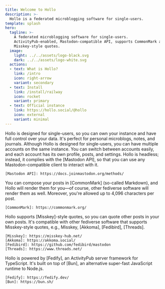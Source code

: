 ```yaml
---
title: Welcome to Hollo
description: >-
  Hollo is a federated microblogging software for single-users.
template: splash
hero:
  tagline: >-
    A federated microblogging software for single-users.
    ActivityPub-enabled, Mastodon-compatible API, supports CommonMark and
    Misskey-style quotes.
  image:
    light: ../../assets/logo-black.svg
    dark: ../../assets/logo-white.svg
  actions:
  - text: What is Hollo?
    link: /intro
    icon: right-arrow
    variant: secondary
  - text: Install
    link: /install/railway
    icon: rocket
    variant: primary
  - text: Official instance
    link: https://hollo.social/@hollo
    icon: external
    variant: minimal
---
```



<CardGrid>
  <Card title="For single-users" icon="seti:lock">
    Hollo is designed for single-users, so you can own your instance
    and have full control over your data. It's perfect for personal microblogs,
    notes, and journals.
  </Card>
  <Card title="Multiple accounts" icon="seti:folder">
    Although Hollo is designed for single-users, you can have multiple accounts
    on the same instance. You can switch between accounts easily, and each
    account has its own profile, posts, and settings.
  </Card>
  <Card title="Mastodon-compatible API" icon="puzzle">
    Hollo is headless; instead, it complies with the [Mastodon API],
    so that you can use any Mastodon-compatible client to interact with it.

    [Mastodon API]: https://docs.joinmastodon.org/methods/
  </Card>
  <Card title="CommonMark" icon="seti:markdown">
    You can compose your posts in [CommonMark] (so-called Markdown),
    and Hollo will render them for you&mdash;of course, other fediverse software
    will render them as well.  Moreover, you're allowed up to 4,096 characters
    per post.

    [CommonMark]: https://commonmark.org/
  </Card>
  <Card title="Misskey-style quotes" icon="comment">
    Hollo supports [Misskey]-style quotes, so you can quote other posts
    in your own posts. It's compatible with other fediverse software that
    supports Misskey-style quotes, e.g., Misskey, [Akkoma], [Fedibird],
    [Threads].

    [Misskey]: https://misskey-hub.net/
    [Akkoma]: https://akkoma.social/
    [Fedibird]: https://github.com/fedibird/mastodon
    [Threads]: https://www.threads.net/
  </Card>
  <Card title="Powered by Fedify &amp; Bun" icon="bun">
    Hollo is powered by [Fedify], an ActivityPub server framework for TypeScript.
    It's built on top of [Bun], an alternative super-fast JavaScript runtime
    to Node.js.

    [Fedify]: https://fedify.dev/
    [Bun]: https://bun.sh/
  </Card>
</CardGrid>
